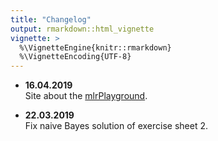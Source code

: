 ```yaml
---
title: "Changelog"
output: rmarkdown::html_vignette
vignette: >
  %\VignetteEngine{knitr::rmarkdown}
  %\VignetteEncoding{UTF-8}
---
```


-   **16.04.2019** \
    Site about the <a href="../articles/other/mlr_playground.html">mlrPlayground</a>.

-   **22.03.2019** \
    Fix naive Bayes solution of exercise sheet 2.
